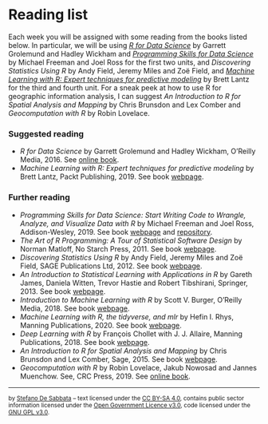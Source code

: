# Reading list {-}

Each week you will be assigned with some reading from the books listed below. In particular, we will be using [*R for Data Science*](https://r4ds.had.co.nz/) by Garrett Grolemund and Hadley Wickham and [*Programming Skills for Data Science*](https://www.pearson.com/us/higher-education/program/Freeman-Programming-Skills-for-Data-Science-Start-Writing-Code-to-Wrangle-Analyze-and-Visualize-Data-with-R/PGM2047488.html) by Michael Freeman and Joel Ross for the first two units, and *Discovering Statistics Using R* by Andy Field, Jeremy Miles and Zoë Field, and [*Machine Learning with R: Expert techniques for predictive modeling*](https://subscription.packtpub.com/book/big_data_and_business_intelligence/9781788295864) by Brett Lantz for the third and fourth unit. For a sneak peek at how to use R for geographic information analysis, I can suggest  *An Introduction to R for Spatial Analysis and Mapping* by Chris Brunsdon and Lex Comber and *Geocomputation with R* by Robin Lovelace.

### Suggested reading {-}

- *R for Data Science* by Garrett Grolemund and Hadley Wickham, O'Reilly Media, 2016. See [online book](https://r4ds.had.co.nz/).
- *Machine Learning with R: Expert techniques for predictive modeling* by Brett Lantz, Packt Publishing, 2019. See book [webpage](https://subscription.packtpub.com/book/big_data_and_business_intelligence/9781788295864).

### Further reading {-}

- *Programming Skills for Data Science: Start Writing Code to Wrangle, Analyze, and Visualize Data with R* by Michael Freeman and Joel Ross, Addison-Wesley, 2019. See book [webpage](https://www.pearson.com/us/higher-education/program/Freeman-Programming-Skills-for-Data-Science-Start-Writing-Code-to-Wrangle-Analyze-and-Visualize-Data-with-R/PGM2047488.html) and [repository](https://programming-for-data-science.github.io/).
- *The Art of R Programming: A Tour of Statistical Software Design* by Norman Matloff, No Starch Press, 2011. See book [webpage](https://nostarch.com/artofr.htm).
- *Discovering Statistics Using R* by Andy Field, Jeremy Miles and Zoë Field, SAGE Publications Ltd, 2012. See book [webpage](https://www.discoveringstatistics.com/books/discovering-statistics-using-r/).
- *An Introduction to Statistical Learning with Applications in R* by Gareth James, Daniela Witten, Trevor Hastie and Robert Tibshirani, Springer, 2013. See book [webpage](http://faculty.marshall.usc.edu/gareth-james/ISL/).
- *Introduction to Machine Learning with R* by Scott V. Burger, O'Reilly Media, 2018. See book [webpage](https://www.oreilly.com/library/view/introduction-to-machine/9781491976432/).
- *Machine Learning with R, the tidyverse, and mlr* by Hefin I. Rhys, Manning Publications, 2020. See book [webpage](https://www.manning.com/books/machine-learning-with-r-the-tidyverse-and-mlr).
- *Deep Learning with R* by François Chollet with J. J. Allaire, Manning Publications, 2018. See book [webpage](https://www.manning.com/books/deep-learning-with-r?query=deep%20learning%20with%20r).
- *An Introduction to R for Spatial Analysis and Mapping* by Chris Brunsdon and Lex Comber, Sage, 2015. See book [webpage](https://uk.sagepub.com/en-gb/eur/an-introduction-to-r-for-spatial-analysis-and-mapping/book241031).
- *Geocomputation with R* by Robin Lovelace, Jakub Nowosad and Jannes Muenchow. See, CRC Press, 2019. See [online book](https://geocompr.robinlovelace.net/).


---

<small>by [Stefano De Sabbata](https://sdesabbata.github.io/) -- text licensed under the [CC BY-SA 4.0](https://creativecommons.org/licenses/by-sa/4.0/), contains public sector information licensed under the [Open Government Licence v3.0](http://www.nationalarchives.gov.uk/doc/open-government-licence), code licensed under the [GNU GPL v3.0](https://www.gnu.org/licenses/gpl-3.0.html).</small>